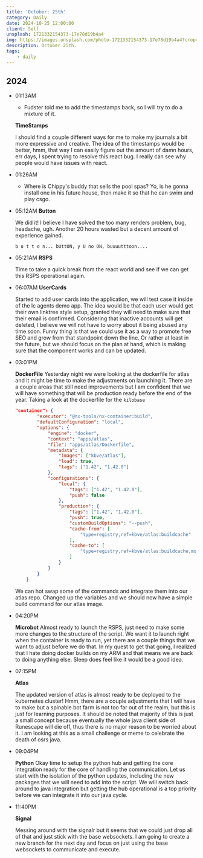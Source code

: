 ```yaml
---
title: 'October: 25th'
category: Daily
date: 2024-10-25 12:00:00
client: Self
unsplash: 1721332154373-17e78d19b4a4
img: https://images.unsplash.com/photo-1721332154373-17e78d19b4a4?crop=entropy&cs=srgb&fm=jpg&ixid=MnwzNjM5Nzd8MHwxfHJhbmRvbXx8fHx8fHx8fDE2ODE3NDg2ODY&ixlib=rb-4.0.3&q=85
description: October 25th.
tags:
    - daily
---
```



## 2024

-   01:13AM
    - Fudster told me to add the timestamps back, so I will try to do a mixture of it.

    **TimeStamps**

    I should find a couple different ways for me to make my journals a bit more expressive and creative.
    The idea of the timestamps would be better, hmm, that way I can easily figure out the amount of damn hours, err days, I spent trying to resolve this react bug.
    I really can see why people would have issues with react.

-   01:26AM
    - Where is Chippy's buddy that sells the pool spas? Yo, is he gonna install one in his future house, then make it so that he can swim and play csgo.

-   05:12AM
    **Button** 

    We did it!
    I believe I have solved the too many renders problem, bug, headache, ugh.
    Another 20 hours wasted but a decent amount of experience gained.
    ```
    b u t t o n... bUttON, y U no ON, buuuutttoon....
    ```

-   05:21AM
    **RSPS**
    
    Time to take a quick break from the react world and see if we can get this RSPS operational again.


-   06:07AM
    **UserCards**

    Started to add user cards into the application, we will test case it inside of the lc agents demo app.
    The idea would be that each user would get their own linktree style setup, granted they will need to make sure that their email is confirmed.
    Considering that inactive accounts will get deleted, I believe we will not have to worry about it being abused any time soon.
    Funny thing is that we could use it as a way to promote free SEO and grow from that standpoint down the line.
    Or rather at least in the future, but we should focus on the plan at hand, which is making sure that the component works and can be updated.


-   03:01PM

    **DockerFile**
    Yesterday night we were looking at the dockerfile for atlas and it might be time to make the adjustments on launching it.
    There are a couple areas that still need improvements but I am confident that we will have something that will be production ready before the end of the year.
    Taking a look at the dockerfile for the `kilobase`

    ```json
    "container": {
			"executor": "@nx-tools/nx-container:build",
			"defaultConfiguration": "local",
			"options": {
				"engine": "docker",
				"context": "apps/atlas",
				"file": "apps/atlas/Dockerfile",
				"metadata": {
					"images": ["kbve/atlas"],
					"load": true,
					"tags": ["1.42", "1.42.0"]
				},
				"configurations": {
					"local": {
						"tags": ["1.42", "1.42.0"],
						"push": false
					},
					"production": {
						"tags": ["1.42", "1.42.0"],
						"push": true,
						"customBuildOptions": "--push",
						"cache-from": [
							"type=registry,ref=kbve/atlas:buildcache"
						],
						"cache-to": [
							"type=registry,ref=kbve/atlas:buildcache,mode=max"
						]
					}
				}
			}
		}
    ```

    We can hot swap some of the commands and integrate them into our atlas repo.
    Changed up the variables and we should now have a simple build command for our atlas image.
    
-   04:20PM

    **Microbot**
    Almost ready to launch the RSPS, just need to make some more changes to the structure of the script.
    We want it to launch right when the container is ready to run, yet there are a couple things that we want to adjust before we do that.
    In my quest to get that going, I realized that I hate doing docker builds on my ARM and that means we are back to doing anything else.
    Sleep does feel like it would be a good idea.

-   07:15PM

    **Atlas**

    The updated version of atlas is almost ready to be deployed to the kubernetes cluster!
    Hmm, there are a couple adjustments that I will have to make but a spinable bot farm is not too far out of the realm, but this is just for learning purposes.
    It should be noted that majority of this is just a small concept because eventually the whole java client side of Runescape will die off, thus there is no major reason to be worried about it.
    I am looking at this as a small challenge or meme to celebrate the death of osrs java.

-   09:04PM

    **Python**
    Okay time to setup the python hub and getting the core integration ready for the core of handling the communication.
    Let us start with the isolation of the python updates, including the new packages that we will need to add into the script.
    We will switch back around to java integration but getting the hub operational is a top priority before we can integrate it into our java cycle.

-   11:40PM

    **Signal**

    Messing around with the signalr but it seems that we could just drop all of that and just stick with the base websockets.
    I am going to create a new branch for the next day and focus on just using the base websockets to communicate and execute.